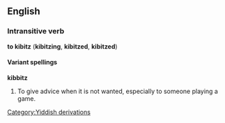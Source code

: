 ==English==
===Intransitive verb===
'''to kibitz''' ('''kibitzing''', '''kibitzed''', '''kibitzed''')

====Variant spellings====
'''kibbitz'''
<!--Traditional Jewish phrase: is this an etymology?-->

<!--#To chat; commiserate: is this correct?-->
#To give advice when it is not wanted, especially to someone playing a game.
[[Category:Yiddish derivations]]